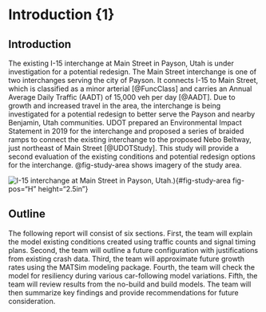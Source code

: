 # Introduction {1}

## Introduction

The existing I-15 interchange at Main Street in Payson, Utah is under investigation for a potential redesign. The Main Street interchange is one of two interchanges serving the city of Payson. It connects I-15 to Main Street, which is classified as a minor arterial [@FuncClass] and carries an Annual Average Daily Traffic (AADT) of 15,000 veh per day [@AADT]. Due to growth and increased travel in the area, the interchange is being investigated for a potential redesign to better serve the Payson and nearby Benjamin, Utah communities. UDOT prepared an Environmental Impact Statement in 2019 for the interchange and proposed a series of braided ramps to connect the existing interchange to the proposed Nebo Beltway, just northeast of Main Street [@UDOTStudy]. This study will provide a second evaluation of the existing conditions and potential redesign options for the interchange. @fig-study-area shows imagery of the study area.

![I-15 interchange at Main Street in Payson, Utah.](figures/study_area.png)){#fig-study-area fig-pos="H" height="2.5in"}

## Outline

The following report will consist of six sections. First, the team will explain the model existing conditions created using traffic counts and signal timing plans. Second, the team will outline a future configuration with justifications from existing crash data. Third, the team will approximate future growth rates using the MATSim modeling package. Fourth, the team will check the model for resiliency during various car-following model variations. Fifth, the team will review results from the no-build and build models. The team will then summarize key findings and provide recommendations for future consideration.

